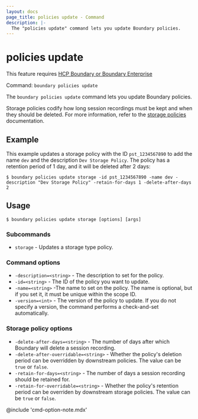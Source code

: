 ```yaml
---
layout: docs
page_title: policies update - Command
description: |-
  The "policies update" command lets you update Boundary policies.
---
```


# policies update

<EnterpriseAlert product="boundary">This feature requires <a href="https://www.hashicorp.com/products/boundary">HCP Boundary or Boundary Enterprise</a></EnterpriseAlert>

Command: `boundary policies update`

The `boundary policies update` command lets you update Boundary policies.

Storage policies codify how long session recordings must be kept and when they should be deleted.
For more information, refer to the [storage policies](/boundary/docs/concepts/domain-model/storage-policy) documentation.

## Example

This example updates a storage policy with the ID `pst_1234567890` to add the name `dev` and the description `Dev Storage Policy`.
The policy has a retention period of 1 day, and it will be deleted after 2 days:

```shell-session
$ boundary policies update storage -id pst_1234567890 -name dev -description "Dev Storage Policy" -retain-for-days 1 -delete-after-days 2
```

## Usage

<CodeBlockConfig hideClipboard>

```shell-session
$ boundary policies update storage [options] [args]
```

</CodeBlockConfig>

### Subcommands

- `storage` - Updates a storage type policy.

### Command options

- `-description=<string>` - The description to set for the policy.
- `-id=<string>` - The ID of the policy you want to update.
- `-name=<string>` -The name to set on the policy.
The name is optional, but if you set it, it must be unique within the scope ID.
- `-version=<int>` - The version of the policy to update.
If you do not specify a version, the command performs a check-and-set automatically.

### Storage policy options

- `-delete-after-days=<string>` - The number of days after which Boundary will delete a session recording.
- `-delete-after-overridable=<string>` - Whether the policy's deletion period can be overridden by downstream policies.
The value can be `true` or `false`.
- `-retain-for-days=<string>` - The number of days a session recording should be retained for.
- `-retain-for-overridable=<string>` - Whether the policy's retention period can be overriden by downstream storage policies.
The value can be `true` or `false`.

@include 'cmd-option-note.mdx'